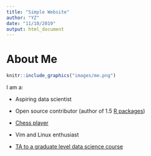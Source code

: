```yaml
---
title: "Simple Website"
author: "YZ"
date: "11/10/2019"
output: html_document
---
```



# About Me


```r
knitr::include_graphics("images/me.png")
```


I am a:

* Aspiring data scientist

* Open source contributor (author of 1.5 [R packages](https://rdrr.io/github/josephsdavid/tswgewrapped/))

* [Chess player](https://lichess.org/@/SchevyHeavy)

* Vim and Linux enthusiast

* [TA to a graduate level data science course](https://github.com/josephsdavid/teachR)
